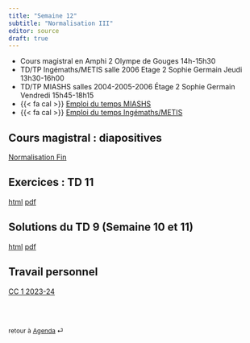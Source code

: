 ```yaml
---
title: "Semaine 12"
subtitle: "Normalisation III"
editor: source
draft: true
---
```


::: callout-important

-   Cours magistral en Amphi 2 Olympe de Gouges 14h-15h30
-   TD/TP Ingémaths/METIS salle 2006 Etage 2 Sophie Germain Jeudi 13h30-16h00
-   TD/TP MIASHS salles 2004-2005-2006 Étage 2 Sophie Germain Vendredi 15h45-18h15
-   {{< fa cal >}} [Emploi du temps MIASHS](https://edt.math.univ-paris-diderot.fr/#/parcours/miashs/l3)
-   {{< fa cal >}} [Emploi du temps Ingémaths/METIS](https://edt.math.univ-paris-diderot.fr/#/parcours/ingemath/l3)

:::


## Cours magistral : diapositives

[Normalisation Fin](/slides/DF_norm_3.html)


## Exercices : TD 11

[html](/workshops/td11.html)  [pdf](/workshops/td11.pdf)

## Solutions du  TD 9  (Semaine 10 et 11)

[html](/solutions/td10.html)  [pdf](/solutions/td10.pdf)


## Travail personnel

[CC 1 2023-24](/exams/cc1-2023-10-27.html)

<br><br>

::: {style="font-size: 0.875em;"}
retour à [Agenda](/slides-listings.qmd) ⏎
:::
